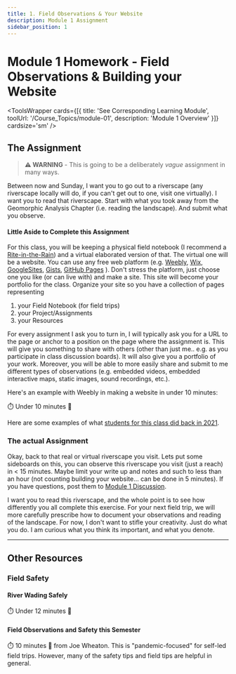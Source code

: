 ```yaml
---
title: 1. Field Observations & Your Website
description: Module 1 Assignment
sidebar_position: 1
---
```

# Module 1 Homework - Field Observations & Building your Website


<ToolsWrapper
  cards={[{
    title: 'See Corresponding Learning Module',
    toolUrl: '/Course_Topics/module-01',
    description: 'Module 1 Overview'
  }]}
  cardsize='sm'
/>


## The Assignment


> **⚠️ WARNING** - This is going to be a deliberately *vague* assignment in many ways.


Between now and Sunday, I want you to go out to a riverscape (any riverscape locally will do, if you can't get out to one, visit one virtually). I want you to read that riverscape. Start with what you took away from the Geomorphic Analysis Chapter (i.e. reading the landscape). And submit what you observe. 

#### Little Aside to Complete this Assignment

For this class, you will be keeping a physical field notebook (I recommend a [Rite-in-the-Rain](https://www.riteintherain.com/4-625x7-side-spiral-notebook)) and a virtual elaborated version of that. The virtual one will be a website. You can use any free web platform (e.g. [Weebly](http://weebly.com), [Wix](https://www.wix.com/), [GoogleSites](https://sites.google.com/new), [Gists](https://gist.github.com/), [GitHub Pages](https://pages.github.com/) ). Don't stress the platform, just choose one you like (or can live with) and make a site. This site will become your portfolio for the class. Organize your site so you have a collection of pages representing

1. your Field Notebook (for field trips)
2. your Project/Assignments
3. your Resources

For every assignment I ask you to turn in, I will typically ask you for a URL to the page or anchor to a position on the page where the assignment is. This will give you something to share with others (other than just me.. e.g. as you participate in class discussion boards). It will also give you a portfolio of your work. Moreover, you will be able to more easily share and submit to me different types of observations (e.g. embedded videos, embedded interactive maps, static images, sound recordings, etc.). 

Here's an example with Weebly in making a website in under 10 minutes:


<YouTubeEmbed videoId="TXwItPNzZow" title="Making a website on Weebly." />
⏱️ Under 10 minutes 🎥


Here are some examples of what [students for this class did back in 2021](/syllabus/2021Spring#the--students-and-their-work). 

### The actual Assignment

Okay, back to that real or virtual riverscape you visit. Lets put some sideboards on this, you can observe this riverscape you visit (just a reach) in < 15 minutes. Maybe limit your write up and notes and such to less than an hour (not counting building your website... can be done in 5 minutes). If you have questions, post them to [Module 1 Discussion](https://usu.instructure.com/courses/778039/discussion_topics/3109450). 

I want you to read this riverscape, and the whole point is to see how differently you all complete this exercise. For your next field trip, we will more carefully prescribe how to document your observations and reading of the landscape. For now, I don't want to stifle your creativity. Just do what you do. I am curious what you think its important, and what you denote. 

------------------------
## Other Resources
### Field Safety

#### River Wading Safely

<YouTubeEmbed videoId="q3FbacAazd4" title="River Wading Safety, By Bill Anable" />
⏱️ Under 12 minutes 🎥

#### Field Observations and Safety this Semester

<YouTubeEmbed
  playlistId="PL0ZiZg4rilzIht40Xxkb-ckpLPvbuzSo5"
  title="Field Observations and Safety this Semester"
/>
⏱️ 10 minutes 🎥 from Joe Wheaton. This is "pandemic-focused" for self-led field trips. However, many of the safety tips and field tips are helpful in general.